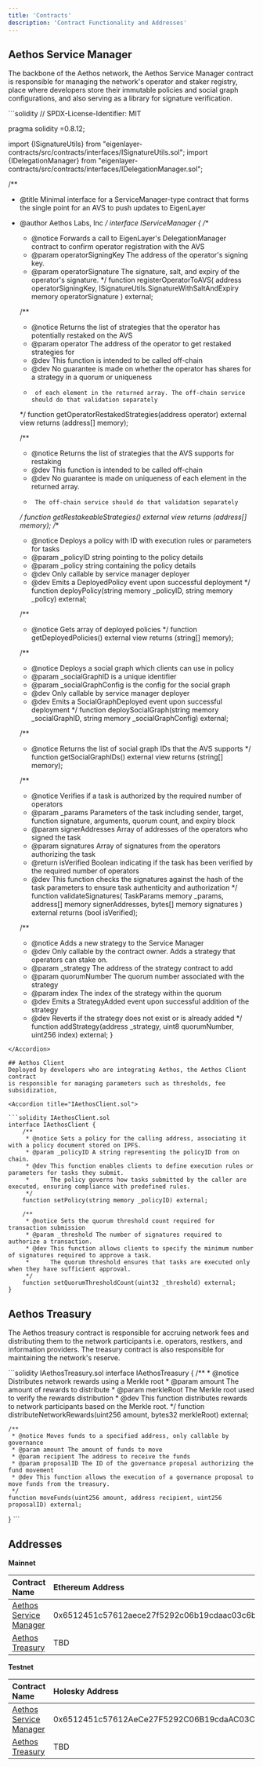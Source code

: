```yaml
---
title: 'Contracts'
description: 'Contract Functionality and Addresses'
---
```


## Aethos Service Manager
The backbone of the Aethos network, the Aethos Service Manager contract
is responsible for managing the network's operator and staker registry,
place where developers store their immutable policies and social graph
configurations, and also serving as a library for signature verification.

<Accordion title="IAethosServiceManager.sol">
```solidity
// SPDX-License-Identifier: MIT

pragma solidity =0.8.12;

import {ISignatureUtils} from "eigenlayer-contracts/src/contracts/interfaces/ISignatureUtils.sol";
import {IDelegationManager} from "eigenlayer-contracts/src/contracts/interfaces/IDelegationManager.sol";

/**
 * @title Minimal interface for a ServiceManager-type contract that forms the single point for an AVS to push updates to EigenLayer
 * @author Aethos Labs, Inc
 */
interface IServiceManager {
    /**
     * @notice Forwards a call to EigenLayer's DelegationManager contract to confirm operator registration with the AVS
     * @param operatorSigningKey The address of the operator's signing key.
     * @param operatorSignature The signature, salt, and expiry of the operator's signature.
     */
    function registerOperatorToAVS(
        address operatorSigningKey,
        ISignatureUtils.SignatureWithSaltAndExpiry memory operatorSignature
    ) external;

    /**
     * @notice Returns the list of strategies that the operator has potentially restaked on the AVS
     * @param operator The address of the operator to get restaked strategies for
     * @dev This function is intended to be called off-chain
     * @dev No guarantee is made on whether the operator has shares for a strategy in a quorum or uniqueness
     *      of each element in the returned array. The off-chain service should do that validation separately
     */
    function getOperatorRestakedStrategies(address operator) external view returns (address[] memory);

    /**
     * @notice Returns the list of strategies that the AVS supports for restaking
     * @dev This function is intended to be called off-chain
     * @dev No guarantee is made on uniqueness of each element in the returned array.
     *      The off-chain service should do that validation separately
     */
    function getRestakeableStrategies() external view returns (address[] memory);
    /**
     * @notice Deploys a policy with ID with execution rules or parameters for tasks
     * @param _policyID string pointing to the policy details
     * @param _policy string containing the policy details
     * @dev Only callable by service manager deployer
     * @dev Emits a DeployedPolicy event upon successful deployment
     */
    function deployPolicy(string memory _policyID, string memory _policy) external;

    /**
     * @notice Gets array of deployed policies
     */
    function getDeployedPolicies() external view returns (string[] memory);

    /**
     * @notice Deploys a social graph which clients can use in policy
     * @param _socialGraphID is a unique identifier
     * @param _socialGraphConfig is the config for the social graph
     * @dev Only callable by service manager deployer
     * @dev Emits a SocialGraphDeployed event upon successful deployment
     */
    function deploySocialGraph(string memory _socialGraphID, string memory _socialGraphConfig) external;

    /**
     * @notice Returns the list of social graph IDs that the AVS supports
     */
    function getSocialGraphIDs() external view returns (string[] memory);

    /**
     * @notice Verifies if a task is authorized by the required number of operators
     * @param _params Parameters of the task including sender, target, function signature, arguments, quorum count, and expiry block
     * @param signerAddresses Array of addresses of the operators who signed the task
     * @param signatures Array of signatures from the operators authorizing the task
     * @return isVerified Boolean indicating if the task has been verified by the required number of operators
     * @dev This function checks the signatures against the hash of the task parameters to ensure task authenticity and authorization
     */
    function validateSignatures(
        TaskParams memory _params,
        address[] memory signerAddresses,
        bytes[] memory signatures
    ) external returns (bool isVerified);

    /**
     * @notice Adds a new strategy to the Service Manager
     * @dev Only callable by the contract owner. Adds a strategy that operators can stake on.
     * @param _strategy The address of the strategy contract to add
     * @param quorumNumber The quorum number associated with the strategy
     * @param index The index of the strategy within the quorum
     * @dev Emits a StrategyAdded event upon successful addition of the strategy
     * @dev Reverts if the strategy does not exist or is already added
     */
    function addStrategy(address _strategy, uint8 quorumNumber, uint256 index) external;
}
```
</Accordion>

## Aethos Client
Deployed by developers who are integrating Aethos, the Aethos Client contract
is responsible for managing parameters such as thresholds, fee subsidization,

<Accordion title="IAethosClient.sol">

```solidity IAethosClient.sol
interface IAethosClient {
    /**
     * @notice Sets a policy for the calling address, associating it with a policy document stored on IPFS.
     * @param _policyID A string representing the policyID from on chain.
     * @dev This function enables clients to define execution rules or parameters for tasks they submit.
     *      The policy governs how tasks submitted by the caller are executed, ensuring compliance with predefined rules.
     */
    function setPolicy(string memory _policyID) external;

    /**
     * @notice Sets the quorum threshold count required for transaction submission
     * @param _threshold The number of signatures required to authorize a transaction.
     * @dev This function allows clients to specify the minimum number of signatures required to approve a task.
     *      The quorum threshold ensures that tasks are executed only when they have sufficient approval.
     */
    function setQuorumThresholdCount(uint32 _threshold) external;
}
```
</Accordion>

## Aethos Treasury
The Aethos treasury contract is responsible for accruing network fees
and distributing them to the network participants i.e. operators,
restkers, and information providers. The treasury contract is also responsible
for maintaining the network's reserve.

<Accordion title="IAethosTreausry.sol">
    ```solidity IAethosTreasury.sol
    interface IAethosTreasury {
    /**
     * @notice Distributes network rewards using a Merkle root
     * @param amount The amount of rewards to distribute
     * @param merkleRoot The Merkle root used to verify the rewards distribution
     * @dev This function distributes rewards to network participants based on the Merkle root.
     */
    function distributeNetworkRewards(uint256 amount, bytes32 merkleRoot) external;

    /**
     * @notice Moves funds to a specified address, only callable by governance
     * @param amount The amount of funds to move
     * @param recipient The address to receive the funds
     * @param proposalID The ID of the governance proposal authorizing the fund movement
     * @dev This function allows the execution of a governance proposal to move funds from the treasury.
     */
    function moveFunds(uint256 amount, address recipient, uint256 proposalID) external;
}
    ```
</Accordion>

## Addresses

**Mainnet**

| Contract Name | Ethereum Address |
| :------------- | :------- |
| [Aethos Service Manager](https://etherscan.io/address/0x828e57222b254d484b329441c6271255e960854d)    | 0x6512451c57612aece27f5292c06b19cdaac03c6b   |
| [Aethos Treasury]()           | TBD   |

**Testnet**

| Contract Name | Holesky Address |
| :------------- | :------- |
| [Aethos Service Manager](https://holesky.etherscan.io/address/0x6512451c57612aece27f5292c06b19cdaac03c6b)  | 0x6512451c57612AeCe27F5292C06B19cdaAC03C6B  |
| [Aethos Treasury]()         | TBD   |